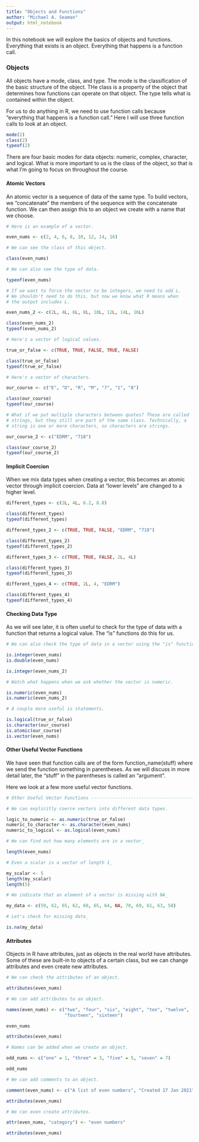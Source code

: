 ---
title: "Objects and Functions"
author: "Michael A. Seaman"
output: html_notebook
---

In this notebook we will explore the basics of objects and functions. 
Everything that exists is an object. Everything that happens is a function
call.

### Objects

All objects have a mode, class, and type. The mode is the classification of
the basic structure of the object. THe class is a property of the object that
determines how functions can operate on that object. The type tells what is
contained within the object.

For us to do anything in R, we need to use function calls because "everything
that happens is a function call." Here I will use three function calls to
look at an object.

```{r include=FALSE}

mode(2)
class(2)
typeof(2)

```

There are four basic modes for data objects: numeric, complex, character, and
logical. What is more important to us is the class of the object, so that is
what I'm going to focus on throughout the course.

#### Atomic Vectors

An atomic vector is a sequence of data of the same type. To build vectors,
we "concatenate" the members of the sequence with the concatenate function.
We can then assign this to an object we create with a name that we choose.

```{r include=FALSE}

# Here is an example of a vector.

even_nums <- c(2, 4, 6, 8, 10, 12, 14, 16)

# We can see the class of this object.

class(even_nums)

# We can also see the type of data.

typeof(even_nums)

# If we want to force the vector to be integers, we need to add L.
# We shouldn't need to do this, but now we know what R means when
# the output includes L.

even_nums_2 <- c(2L, 4L, 6L, 8L, 10L, 12L, 14L, 16L)

class(even_nums_2)
typeof(even_nums_2)

# Here's a vector of logical values.

true_or_false <- c(TRUE, TRUE, FALSE, TRUE, FALSE)

class(true_or_false)
typeof(true_or_false)

# Here's a vector of characters.

our_course <- c("E", "D", "R", "M", "7", "1", "8")

class(our_course)
typeof(our_course)

# What if we put multiple characters between quotes? These are called
# strings, but they still are part of the same class. Technically, a
# string is one or more characters, so characters are strings.

our_course_2 <- c("EDRM", "718")

class(our_course_2)
typeof(our_course_2)

```

#### Implicit Coercion

When we mix data types when creating a vector, this becomes an atomic vector
through implicit coercion. Data at "lower levels" are changed to a higher
level.

```{r include=FALSE}

different_types <- c(2L, 4L, 6.2, 8.8)

class(different_types)
typeof(different_types)

different_types_2 <- c(TRUE, TRUE, FALSE, "EDRM", "718")

class(different_types_2)
typeof(different_types_2)

different_types_3 <- c(TRUE, TRUE, FALSE, 2L, 4L)

class(different_types_3)
typeof(different_types_3)

different_types_4 <- c(TRUE, 2L, 4, "EDRM")

class(different_types_4)
typeof(different_types_4)

```

#### Checking Data Type

As we will see later, it is often useful to check for the type of data with
a function that returns a logical value. The "is" functions do this for us.

```{r}

# We can also check the type of data in a vector using the "is" functions.

is.integer(even_nums)
is.double(even_nums)

is.integer(even_nums_2)

# Watch what happens when we ask whether the vector is numeric.

is.numeric(even_nums)
is.numeric(even_nums_2)

# A couple more useful is statements.

is.logical(true_or_false)
is.character(our_course)
is.atomic(our_course)
is.vector(even_nums)

```

#### Other Useful Vector Functions

We have seen that function calls are of the form function_name(stuff) where
we send the function something in parentheses. As we will discuss in more
detail later, the "stuff" in the parentheses is called an "argument".

Here we look at a few more useful vector functions.

```{r}

# Other Useful Vector Functions -------------------------------------------

# We can explicitly coerce vectors into different data types.

logic_to_numeric <- as.numeric(true_or_false)
numeric_to_character <- as.character(even_nums)
numeric_to_logical <- as.logical(even_nums)

# We can find out how many elements are in a vector_

length(even_nums)

# Even a scalar is a vector of length 1_

my_scalar <- 5
length(my_scalar)
length(5)

# We indicate that an element of a vector is missing with NA_

my_data <- c(59, 62, 65, 62, 60, 65, 64, NA, 70, 69, 61, 63, 58)

# Let's check for missing data_

is.na(my_data)

```

#### Attributes

Objects in R have attributes, just as objects in the real world have
attributes. Some of these are built-in to objects of a certain class, but we
can change attributes and even create new attributes.

```{r}

# We can check the attributes of an object.

attributes(even_nums)

# We can add attributes to an object.

names(even_nums) <- c("two", "four", "six", "eight", "ten", "twelve",
                      "fourteen", "sixteen")

even_nums

attributes(even_nums)

# Names can be added when we create an object.

odd_nums <- c("one" = 1, "three" = 3, "five" = 5, "seven" = 7)

odd_nums

# We can add comments to an object.

comment(even_nums) <- c("A list of even numbers", "Created 17 Jan 2021")

attributes(even_nums)

# We can even create attributes.

attr(even_nums, "category") <- "even numbers"

attributes(even_nums)

```
